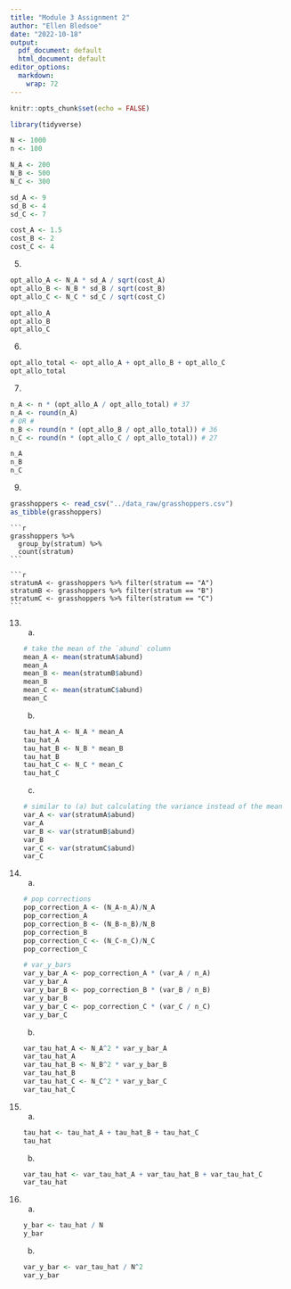 ```yaml
---
title: "Module 3 Assignment 2"
author: "Ellen Bledsoe"
date: "2022-10-18"
output:
  pdf_document: default
  html_document: default
editor_options:
  markdown:
    wrap: 72
---
```


```r
knitr::opts_chunk$set(echo = FALSE)
```

```r
library(tidyverse)
```

```r
N <- 1000
n <- 100
```

```r
N_A <- 200
N_B <- 500
N_C <- 300
```

```r
sd_A <- 9
sd_B <- 4
sd_C <- 7
```

```r
cost_A <- 1.5
cost_B <- 2
cost_C <- 4
```


5.  

```r
opt_allo_A <- N_A * sd_A / sqrt(cost_A)
opt_allo_B <- N_B * sd_B / sqrt(cost_B)
opt_allo_C <- N_C * sd_C / sqrt(cost_C)

opt_allo_A
opt_allo_B
opt_allo_C
```

6.  

```r
opt_allo_total <- opt_allo_A + opt_allo_B + opt_allo_C
opt_allo_total
```

7.  

```r
n_A <- n * (opt_allo_A / opt_allo_total) # 37
n_A <- round(n_A)
# OR #
n_B <- round(n * (opt_allo_B / opt_allo_total)) # 36
n_C <- round(n * (opt_allo_C / opt_allo_total)) # 27

n_A
n_B
n_C
```

9.  

```r
grasshoppers <- read_csv("../data_raw/grasshoppers.csv")
as_tibble(grasshoppers)
```


    ```r
    grasshoppers %>% 
      group_by(stratum) %>% 
      count(stratum)
    ```

    ```r
    stratumA <- grasshoppers %>% filter(stratum == "A")
    stratumB <- grasshoppers %>% filter(stratum == "B")
    stratumC <- grasshoppers %>% filter(stratum == "C")
    ```

13. 

    a.

    ```r
    # take the mean of the `abund` column
    mean_A <- mean(stratumA$abund)
    mean_A
    mean_B <- mean(stratumB$abund)
    mean_B
    mean_C <- mean(stratumC$abund)
    mean_C
    ```

    b.  

    ```r
    tau_hat_A <- N_A * mean_A
    tau_hat_A
    tau_hat_B <- N_B * mean_B
    tau_hat_B
    tau_hat_C <- N_C * mean_C
    tau_hat_C
    ```

    c.  

    ```r
    # similar to (a) but calculating the variance instead of the mean
    var_A <- var(stratumA$abund)
    var_A
    var_B <- var(stratumB$abund)
    var_B
    var_C <- var(stratumC$abund)
    var_C
    ```


14. 

    a.  

    ```r
    # pop corrections
    pop_correction_A <- (N_A-n_A)/N_A
    pop_correction_A
    pop_correction_B <- (N_B-n_B)/N_B
    pop_correction_B
    pop_correction_C <- (N_C-n_C)/N_C
    pop_correction_C

    # var_y_bars 
    var_y_bar_A <- pop_correction_A * (var_A / n_A)
    var_y_bar_A
    var_y_bar_B <- pop_correction_B * (var_B / n_B)
    var_y_bar_B
    var_y_bar_C <- pop_correction_C * (var_C / n_C)
    var_y_bar_C
    ```

    b.  

    ```r
    var_tau_hat_A <- N_A^2 * var_y_bar_A
    var_tau_hat_A
    var_tau_hat_B <- N_B^2 * var_y_bar_B
    var_tau_hat_B
    var_tau_hat_C <- N_C^2 * var_y_bar_C
    var_tau_hat_C
    
    ```


15. 

    a.  

    ```r
    tau_hat <- tau_hat_A + tau_hat_B + tau_hat_C
    tau_hat
    ```

    b.  

    ```r
    var_tau_hat <- var_tau_hat_A + var_tau_hat_B + var_tau_hat_C
    var_tau_hat
    ```

16. 

    a.  

    ```r
    y_bar <- tau_hat / N
    y_bar
    ```

    b.  

    ```r
    var_y_bar <- var_tau_hat / N^2
    var_y_bar
    ```

